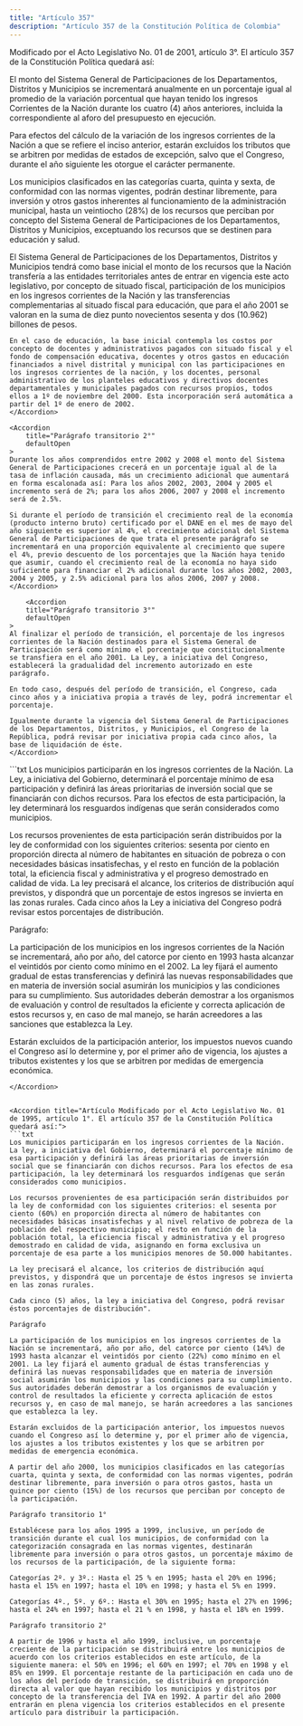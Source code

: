 ```yaml
---
title: "Artículo 357"
description: "Artículo 357 de la Constitución Política de Colombia"
---
```


<Warning>Modificado por el Acto Legislativo No. 01 de 2001, artículo 3°. El artículo 357 de la Constitución Política quedará así: </Warning>

El monto del Sistema General de Participaciones de los Departamentos, Distritos y Municipios se incrementará anualmente en un porcentaje igual al promedio de la variación porcentual que hayan tenido los ingresos Corrientes de la Nación durante los cuatro (4) años anteriores, incluida la correspondiente al aforo del presupuesto en ejecución.

Para efectos del cálculo de la variación de los ingresos corrientes de la Nación a que se refiere el inciso anterior, estarán excluidos los tributos que se arbitren por medidas de estados de excepción, salvo que el Congreso, durante el año siguiente les otorgue el carácter permanente.

Los municipios clasificados en las categorías cuarta, quinta y sexta, de conformidad con las normas vigentes, podrán destinar libremente, para inversión y otros gastos inherentes al funcionamiento de la administración municipal, hasta un veintiocho (28%) de los recursos que perciban por concepto del Sistema General de Participaciones de los Departamentos, Distritos y Municipios, exceptuando los recursos que se destinen para educación y salud. 

<AccordionGroup>
    <Accordion
        title="Parágrafo transitorio 1°"
        defaultOpen
    >
    El Sistema General de Participaciones de los Departamentos, Distritos y Municipios tendrá como base inicial el monto de los recursos que la Nación transfería a las entidades territoriales antes de entrar en vigencia este acto legislativo, por concepto de situado fiscal, participación de los municipios en los ingresos corrientes de la Nación y las transferencias complementarias al situado fiscal para educación, que para el año 2001 se valoran en la suma de diez punto novecientos sesenta y dos (10.962) billones de pesos.

    En el caso de educación, la base inicial contempla los costos por concepto de docentes y administrativos pagados con situado fiscal y el fondo de compensación educativa, docentes y otros gastos en educación financiados a nivel distrital y municipal con las participaciones en los ingresos corrientes de la nación, y los docentes, personal administrativo de los planteles educativos y directivos docentes departamentales y municipales pagados con recursos propios, todos ellos a 1º de noviembre del 2000. Esta incorporación será automática a partir del 1º de enero de 2002. 
    </Accordion>

    <Accordion
        title="Parágrafo transitorio 2°"
        defaultOpen
    >
    Durante los años comprendidos entre 2002 y 2008 el monto del Sistema General de Participaciones crecerá en un porcentaje igual al de la tasa de inflación causada, más un crecimiento adicional que aumentará en forma escalonada así: Para los años 2002, 2003, 2004 y 2005 el incremento será de 2%; para los años 2006, 2007 y 2008 el incremento será de 2.5%.

    Si durante el período de transición el crecimiento real de la economía (producto interno bruto) certificado por el DANE en el mes de mayo del año siguiente es superior al 4%, el crecimiento adicional del Sistema General de Participaciones de que trata el presente parágrafo se incrementará en una proporción equivalente al crecimiento que supere el 4%, previo descuento de los porcentajes que la Nación haya tenido que asumir, cuando el crecimiento real de la economía no haya sido suficiente para financiar el 2% adicional durante los años 2002, 2003, 2004 y 2005, y 2.5% adicional para los años 2006, 2007 y 2008. 
    </Accordion>

        <Accordion
        title="Parágrafo transitorio 3°"
        defaultOpen
    >
    Al finalizar el período de transición, el porcentaje de los ingresos corrientes de la Nación destinados para el Sistema General de Participación será como mínimo el porcentaje que constitucionalmente se transfiera en el año 2001. La Ley, a iniciativa del Congreso, establecerá la gradualidad del incremento autorizado en este parágrafo.

    En todo caso, después del período de transición, el Congreso, cada cinco años y a iniciativa propia a través de ley, podrá incrementar el porcentaje.

    Igualmente durante la vigencia del Sistema General de Participaciones de los Departamentos, Distritos, y Municipios, el Congreso de la República, podrá revisar por iniciativa propia cada cinco años, la base de liquidación de éste. 
    </Accordion>

</AccordionGroup>






<Accordion title="Artículo original antes de la modificación:">
```txt
Los municipios participarán en los ingresos corrientes de la Nación.
La Ley, a iniciativa del Gobierno, determinará el porcentaje mínimo de
esa participación y definirá las áreas prioritarias de inversión
social que se financiarán con dichos recursos. Para los efectos de
esta participación, la ley determinará los resguardos indígenas que
serán considerados como municipios.

Los recursos provenientes de esta participación serán distribuidos por
la ley de conformidad con los siguientes criterios: sesenta por ciento
en proporción directa al número de habitantes en situación de pobreza
o con necesidades básicas insatisfechas, y el resto en función de la
población total, la eficiencia fiscal y administrativa y el progreso
demostrado en calidad de vida. La ley precisará el alcance, los
criterios de distribución aquí previstos, y dispondrá que un
porcentaje de estos ingresos se invierta en las zonas rurales. Cada
cinco años la Ley a iniciativa del Congreso podrá revisar estos
porcentajes de distribución.

Parágrafo:

La participación de los municipios en los ingresos corrientes de la
Nación se incrementará, año por año, del catorce por ciento en 1993
hasta alcanzar el veintidós por ciento como mínimo en el 2002. La ley
fijará el aumento gradual de estas transferencias y definirá las
nuevas responsabilidades que en materia de inversión social asumirán
los municipios y las condiciones para su cumplimiento. Sus autoridades
deberán demostrar a los organismos de evaluación y control de
resultados la eficiente y correcta aplicación de estos recursos y, en
caso de mal manejo, se harán acreedores a las sanciones que establezca
la Ley.

Estarán excluidos de la participación anterior, los impuestos nuevos
cuando el Congreso así lo determine y, por el primer año de vigencia,
los ajustes a tributos existentes y los que se arbitren por medidas de
emergencia económica.

```
</Accordion>


<Accordion title="Artículo Modificado por el Acto Legislativo No. 01 de 1995, artículo 1°. El artículo 357 de la Constitución Política quedará así:">
```txt
Los municipios participarán en los ingresos corrientes de la Nación.
La ley, a iniciativa del Gobierno, determinará el porcentaje mínimo de
esa participación y definirá las áreas prioritarias de inversión
social que se financiarán con dichos recursos. Para los efectos de esa
participación, la ley determinará los resguardos indígenas que serán
considerados como municipios.

Los recursos provenientes de esa participación serán distribuidos por
la ley de conformidad con los siguientes criterios: el sesenta por
ciento (60%) en proporción directa al número de habitantes con
necesidades básicas insatisfechas y al nivel relativo de pobreza de la
población del respectivo municipio; el resto en función de la
población total, la eficiencia fiscal y administrativa y el progreso
demostrado en calidad de vida, asignando en forma exclusiva un
porcentaje de esa parte a los municipios menores de 50.000 habitantes.

La ley precisará el alcance, los criterios de distribución aquí
previstos, y dispondrá que un porcentaje de éstos ingresos se invierta
en las zonas rurales.

Cada cinco (5) años, la ley a iniciativa del Congreso, podrá revisar
éstos porcentajes de distribución".

Parágrafo

La participación de los municipios en los ingresos corrientes de la
Nación se incrementará, año por año, del catorce por ciento (14%) de
1993 hasta alcanzar el veintidós por ciento (22%) como mínimo en el
2001. La ley fijará el aumento gradual de éstas transferencias y
definirá las nuevas responsabilidades que en materia de inversión
social asumirán los municipios y las condiciones para su cumplimiento.
Sus autoridades deberán demostrar a los organismos de evaluación y
control de resultados la eficiente y correcta aplicación de estos
recursos y, en caso de mal manejo, se harán acreedores a las sanciones
que establezca la ley.

Estarán excluidos de la participación anterior, los impuestos nuevos
cuando el Congreso así lo determine y, por el primer año de vigencia,
los ajustes a los tributos existentes y los que se arbitren por
medidas de emergencia económica.

A partir del año 2000, los municipios clasificados en las categorías
cuarta, quinta y sexta, de conformidad con las normas vigentes, podrán
destinar libremente, para inversión o para otros gastos, hasta un
quince por ciento (15%) de los recursos que perciban por concepto de
la participación.

Parágrafo transitorio 1°

Establécese para los años 1995 a 1999, inclusive, un período de
transición durante el cual los municipios, de conformidad con la
categorización consagrada en las normas vigentes, destinarán
libremente para inversión o para otros gastos, un porcentaje máximo de
los recursos de la participación, de la siguiente forma:

Categorías 2º. y 3º.: Hasta el 25 % en 1995; hasta el 20% en 1996;
hasta el 15% en 1997; hasta el 10% en 1998; y hasta el 5% en 1999.

Categorías 4º., 5º. y 6º.: Hasta el 30% en 1995; hasta el 27% en 1996;
hasta el 24% en 1997; hasta el 21 % en 1998, y hasta el 18% en 1999.

Parágrafo transitorio 2°

A partir de 1996 y hasta el año 1999, inclusive, un porcentaje
creciente de la participación se distribuirá entre los municipios de
acuerdo con los criterios establecidos en este artículo, de la
siguiente manera: el 50% en 1996; el 60% en 1997; el 70% en 1998 y el
85% en 1999. El porcentaje restante de la participación en cada uno de
los años del período de transición, se distribuirá en proporción
directa al valor que hayan recibido los municipios y distritos por
concepto de la transferencia del IVA en 1992. A partir del año 2000
entrarán en plena vigencia los criterios establecidos en el presente
artículo para distribuir la participación.
```
</Accordion>
